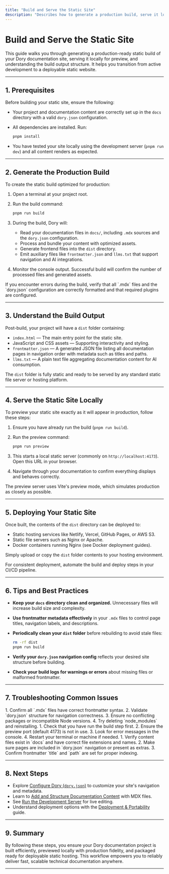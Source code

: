 ```yaml
---
title: "Build and Serve the Static Site"
description: "Describes how to generate a production build, serve it locally, and understand the build output. Guides users through the transition from development to a deployable static site."
---
```


# Build and Serve the Static Site

This guide walks you through generating a production-ready static build of your Dory documentation site, serving it locally for preview, and understanding the build output structure. It helps you transition from active development to a deployable static website.

---

## 1. Prerequisites

Before building your static site, ensure the following:

- Your project and documentation content are correctly set up in the `docs` directory with a valid `dory.json` configuration.
- All dependencies are installed. Run:

  ```bash
  pnpm install
  ```

- You have tested your site locally using the development server (`pnpm run dev`) and all content renders as expected.

---

## 2. Generate the Production Build

To create the static build optimized for production:

1. Open a terminal at your project root.
2. Run the build command:

   ```bash
   pnpm run build
   ```

3. During the build, Dory will:
   - Read your documentation files in `docs/`, including `.mdx` sources and the `dory.json` configuration.
   - Process and bundle your content with optimized assets.
   - Generate frontend files into the `dist` directory.
   - Emit auxiliary files like `frontmatter.json` and `llms.txt` that support navigation and AI integrations.

4. Monitor the console output. Successful build will confirm the number of processed files and generated assets.

<Tip>
If you encounter errors during the build, verify that all `.mdx` files and the `dory.json` configuration are correctly formatted and that required plugins are configured.
</Tip>

---

## 3. Understand the Build Output

Post-build, your project will have a `dist` folder containing:

- `index.html` — The main entry point for the static site.
- JavaScript and CSS assets — Supporting interactivity and styling.
- `frontmatter.json` — A generated JSON file listing all documentation pages in navigation order with metadata such as titles and paths.
- `llms.txt` — A plain text file aggregating documentation content for AI consumption.

The `dist` folder is fully static and ready to be served by any standard static file server or hosting platform.

---

## 4. Serve the Static Site Locally

To preview your static site exactly as it will appear in production, follow these steps:

1. Ensure you have already run the build (`pnpm run build`).
2. Run the preview command:

   ```bash
   pnpm run preview
   ```

3. This starts a local static server (commonly on `http://localhost:4173`). Open this URL in your browser.
4. Navigate through your documentation to confirm everything displays and behaves correctly.

<Note>
The preview server uses Vite's preview mode, which simulates production as closely as possible.
</Note>

---

## 5. Deploying Your Static Site

Once built, the contents of the `dist` directory can be deployed to:

- Static hosting services like Netlify, Vercel, GitHub Pages, or AWS S3.
- Static file servers such as Nginx or Apache.
- Docker containers running Nginx (see Docker deployment guides).

Simply upload or copy the `dist` folder contents to your hosting environment.

<Tip>
For consistent deployment, automate the build and deploy steps in your CI/CD pipeline.
</Tip>

---

## 6. Tips and Best Practices

- **Keep your `docs` directory clean and organized.** Unnecessary files will increase build size and complexity.
- **Use frontmatter metadata effectively** in your `.mdx` files to control page titles, navigation labels, and descriptions.
- **Periodically clean your `dist` folder** before rebuilding to avoid stale files:

  ```bash
  rm -rf dist
  pnpm run build
  ```

- **Verify your `dory.json` navigation config** reflects your desired site structure before building.

- **Check your build logs for warnings or errors** about missing files or malformed frontmatter.

---

## 7. Troubleshooting Common Issues

<AccordionGroup title="Troubleshooting Build and Serve Issues">
<Accordion title="Build Fails or Produces Errors">
1. Confirm all `.mdx` files have correct frontmatter syntax.
2. Validate `dory.json` structure for navigation correctness.
3. Ensure no conflicting packages or incompatible Node versions.
4. Try deleting `node_modules` and reinstalling.
</Accordion>
<Accordion title="Local Preview Server Won't Start">
1. Check that you have run the build step first.
2. Ensure the preview port (default 4173) is not in use.
3. Look for error messages in the console.
4. Restart your terminal or machine if needed.
</Accordion>
<Accordion title="Static Site Missing Pages or Content">
1. Verify content files exist in `docs` and have correct file extensions and names.
2. Make sure pages are included in `dory.json` navigation or present as extras.
3. Confirm frontmatter `title` and `path` are set for proper indexing.
</Accordion>
</AccordionGroup>

---

## 8. Next Steps

- Explore [Configure Dory (`dory.json`)](/getting-started/project-setup/configure-dory) to customize your site's navigation and metadata.
- Learn to [Add and Structure Documentation Content](/getting-started/project-setup/add-docs) with MDX files.
- See [Run the Development Server](/getting-started/first-run-validation/start-development-server) for live editing.
- Understand deployment options with the [Deployment & Portability](/overview/feature-overview/deployment-portability) guide.

---

## 9. Summary

By following these steps, you ensure your Dory documentation project is built efficiently, previewed locally with production fidelity, and packaged ready for deployable static hosting. This workflow empowers you to reliably deliver fast, scalable technical documentation anywhere.

---